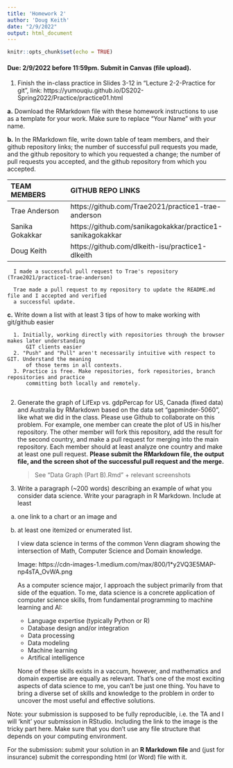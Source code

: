 ```yaml
---
title: 'Homework 2'
author: 'Doug Keith'
date: "2/9/2022"
output: html_document
---
```


```r
knitr::opts_chunk$set(echo = TRUE)
```

#### Due: 2/9/2022 before 11:59pm. Submit in Canvas (file upload).

1. Finish the in-class practice in Slides 3-12 in "Lecture 2-2-Practice for git", link: https://yumouqiu.github.io/DS202-Spring2022/Practice/practice01.html

**a.** Download the RMarkdown file with these homework instructions to use as a template for your work. Make sure to replace "Your Name" with your name.

**b.** In the RMarkdown file, write down table of team members, and their github repository links; the number of successful pull requests you made, and the github repository to which you requested a change;  the number of pull requests you accepted, and the github repository from which you accepted.
    
|TEAM MEMBERS |GITHUB REPO LINKS  |
|:------------|:------------------|
|Trae Anderson|https://github.com/Trae2021/practice1-trae-anderson  |
|Sanika Gokakkar|https://github.com/sanikagokakkar/practice1-sanikagokakkar |
|Doug Keith|https://github.com/dlkeith-isu/practice1-dlkeith  |
    
      I made a successful pull request to Trae's repository (Trae2021/practice1-trae-anderson)
    
      Trae made a pull request to my repository to update the README.md file and I accepted and verified
      a successful update.
    

**c.** Write down a list with at least 3 tips of how to make working with git/github easier
    
      1. Initially, working directly with repositories through the browser makes later understanding
          GIT clients easier
      2. "Push" and "Pull" aren't necessarily intuitive with respect to GIT. Understand the meaning
          of those terms in all contexts.
      3. Practice is free. Make repositories, fork repositories, branch repositories and practice
          committing both locally and remotely.
      

2. Generate the graph of LifExp vs. gdpPercap for US, Canada (fixed data) and Australia by RMarkdown based on the data set "gapminder-5060", like what we did in the class.
Please use Github to collaborate on this problem. For example, one member can create the plot of US in his/her repository. The other member will fork this repository, add the result for the second country, and make a pull request for merging into the main repository. Each member should at least analyze one country and make at least one pull request. **Please submit the RMarkdown file, the output file, and the screen shot of the successful pull request and the merge.**

      >See "Data Graph (Part B).Rmd" + relevant screenshots

3. Write a paragraph (~200 words) describing an example of what you consider data science. Write your paragraph in R Markdown. Include at least
a. one link to a chart or an image and
b. at least one itemized or enumerated list.

    I view data science in terms of the common Venn diagram showing the intersection of Math, Computer Science and Domain knowledge.
      
    Image: https://cdn-images-1.medium.com/max/800/1*y2VQ3E5MAP-np4sTA_OvWA.png
    
    As a computer science major, I approach the subject primarily from that side of the equation. To me, data science is a concrete application of computer science skills, from fundamental programming to machine learning and AI:
  
      * Language expertise (typically Python or R)
      * Database design and/or integration
      * Data processing
      * Data modeling
      * Machine learning
      * Artifical intelligence
      
    None of these skills exists in a vaccum, however, and mathematics and domain expertise are equally as relevant. That's one of the most exciting aspects of data science to me, you can't be just one thing. You have to bring a diverse set of skills and knowledge to the problem in order to uncover the most useful and effective solutions.

Note: your submission is supposed to be fully reproducible, i.e. the TA and I will 'knit' your submission in RStudio. Including the link to the image is the tricky part here. Make sure that you don't use any file structure that depends on your computing environment.


For the submission: submit your solution in an **R Markdown file** and (just for insurance) submit the corresponding html (or Word) file with it.
